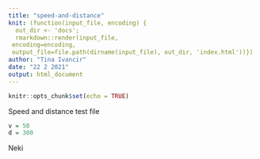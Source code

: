 ```yaml
---
title: "speed-and-distance"
knit: (function(input_file, encoding) {
  out_dir <- 'docs';
  rmarkdown::render(input_file,
 encoding=encoding,
 output_file=file.path(dirname(input_file), out_dir, 'index.html'))})
author: "Tina Ivancir"
date: "22 2 2021"
output: html_document
---
```


```r
knitr::opts_chunk$set(echo = TRUE)
```

Speed and distance test file

```r

v = 50
d = 300

```

Neki